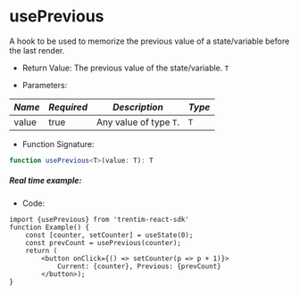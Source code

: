 
<Meta title="Hooks/usePrevious" />

# usePrevious
A hook to be used to memorize the previous value of a state/variable before the last render.

* Return Value: The previous value of the state/variable. `T`

* Parameters:

| *Name* | *Required* | *Description* | *Type* |
|--------|-------------|----------------|--------|
| value | true | Any value of type `T`. | <code>T</code> |

* Function Signature:
```ts dark
function usePrevious<T>(value: T): T
```

##### Real time example:

<PreviousExample />

* Code:
```tsx dark
import {usePrevious} from 'trentim-react-sdk'
function Example() {
    const [counter, setCounter] = useState(0);
    const prevCount = usePrevious(counter);
    return (
        <button onClick={() => setCounter(p => p + 1)}>
            Current: {counter}, Previous: {prevCount}
        </button>);
}
``` 